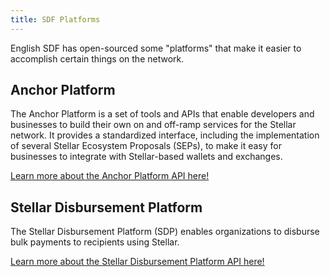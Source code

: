 ```yaml
---
title: SDF Platforms
---
```


English SDF has open-sourced some "platforms" that make it easier to accomplish certain things on the network.

## Anchor Platform

The Anchor Platform is a set of tools and APIs that enable developers and
businesses to build their own on and off-ramp services for the Stellar network.
It provides a standardized interface, including the implementation of several
Stellar Ecosystem Proposals (SEPs), to make it easy for businesses to integrate
with Stellar-based wallets and exchanges.

[Learn more about the Anchor Platform API here!](/platforms/anchor-platform)

## Stellar Disbursement Platform

The Stellar Disbursement Platform (SDP) enables organizations to disburse bulk
payments to recipients using Stellar.

[Learn more about the Stellar Disbursement Platform API here!](/platforms/stellar-disbursement-platform)
